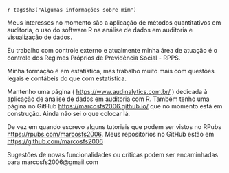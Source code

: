 `r tags$h3("Algumas informações sobre mim")`

Meus interesses no momento são a aplicação de métodos quantitativos em auditoria, o uso do software  R na análise de dados em auditoria e visualização de dados.

Eu trabalho com controle externo e atualmente minha área de atuação é o controle dos Regimes Próprios de Previdência Social - RPPS.

Minha formação é em estatística, mas trabalho muito mais com questões legais e contábeis do que com estatística.

Mantenho uma página ( <https://www.audinalytics.com.br/> ) dedicada à aplicação de análise de dados em auditoria com R. Também tenho uma página no GitHub <https://marcosfs2006.github.io/> que no momento está em construção. Ainda não sei o que colocar lá.

De vez em quando escrevo alguns tutoriais que podem ser vistos no RPubs <https://rpubs.com/marcosfs2006>. Meus repositórios no GitHub estão em <https://github.com/marcosfs2006>

Sugestões de novas funcionalidades ou críticas podem ser encaminhadas para marcosfs2006@gmail.com
